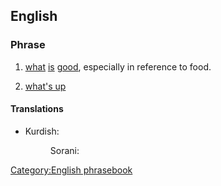 ==English==

===Phrase===
{{head|en|phrase|head=[[what]][['s]] [[good]]}}

# {{context|colloquial}} [[what]] [[is]] [[good]], especially in reference to food.
# {{context|slang}} [[what's up]]

====Translations====
{{trans-top|''(colloquial)'' what is good, especially in reference to food}}
* Kurdish:
*: Sorani: {{t-|ku|چی باشه‌؟|tr=çi bashe?|sc=ku-Arab}}
{{trans-mid}}
{{trans-bottom}}

{{trans-top|''(slang)'' what's up}}
{{trans-mid}}
{{trans-bottom}}

[[Category:English phrasebook]]